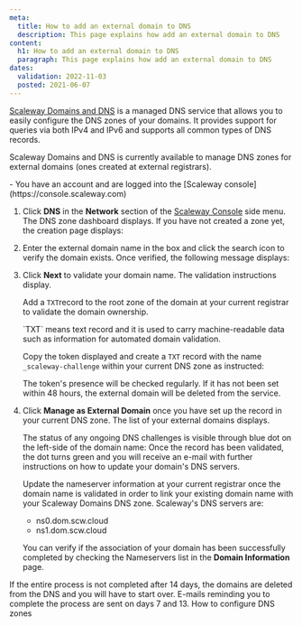 ```yaml
---
meta:
  title: How to add an external domain to DNS
  description: This page explains how add an external domain to DNS
content:
  h1: How to add an external domain to DNS
  paragraph: This page explains how add an external domain to DNS
dates:
  validation: 2022-11-03
  posted: 2021-06-07
---
```


[Scaleway Domains and DNS](https://www.scaleway.com/en/dns/) is a managed DNS service that allows you to easily configure the DNS zones of your domains. It provides support for queries via both IPv4 and IPv6 and supports all common types of DNS records.

Scaleway Domains and DNS is currently available to manage DNS zones for external domains (ones created at external registrars). 

<Message type="requirement">
  - You have an account and are logged into the [Scaleway console](https://console.scaleway.com) 
</Message>

1. Click **DNS** in the **Network** section of the [Scaleway Console](https://console.scaleway.com) side menu. The DNS zone dashboard displays. If you have not created a zone yet, the creation page displays:
    <Lightbox src="scaleway-dns-interface.webp" alt="" />
2. Enter the external domain name in the box and click the search icon to verify the domain exists. Once verified, the following message displays:
    <Lightbox src="scaleway-dns-domain-validated.webp" alt="" />
3. Click **Next** to validate your domain name. The validation instructions display.

    Add a `TXT`record to the root zone of the domain at your current registrar to validate the domain ownership.

    <Message type="note">
      `TXT` means text record and it is used to carry machine-readable data such as information for automated domain validation.
    </Message>

    Copy the token displayed and create a `TXT` record with the name `_scaleway-challenge` within your current DNS zone as instructed:

    <Lightbox src="scaleway-dns-validation-token.webp" alt="" />

    <Message type="important">
      The token's presence will be checked regularly. If it has not been set within 48 hours, the external domain will be deleted from the service.
    </Message>
4. Click **Manage as External Domain** once you have set up the record in your current DNS zone. The list of your external domains displays.

    The status of any ongoing DNS challenges is visible through blue dot on the left-side of the domain name:
    <Lightbox src="scaleway-dns-ongoing-validation.webp" alt="" />
    Once the record has been validated, the dot turns green and you will receive an e-mail with further instructions on how to update your domain's DNS servers.

    Update the nameserver information at your current registrar once the domain name is validated in order to link your existing domain name with your Scaleway Domains DNS zone. 
    <Message type="note">
      Scaleway's DNS servers are:
      * ns0.dom.scw.cloud
      * ns1.dom.scw.cloud
    </Message>

    You can verify if the association of your domain has been successfully completed by checking the Nameservers list in the **Domain Information** page. 

<Message type="important">
  If the entire process is not completed after 14 days, the domains are deleted from the DNS and you will have to start over. E-mails reminding you to complete the process are sent on days 7 and 13.
</Message>


<Navigation title="See Also">
  <NextButton to="/network/dns-cloud/how-to/configure-dns-zones/">How to configure DNS zones</NextButton>
</Navigation>
